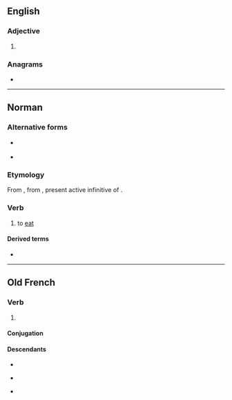 ==English==

===Adjective===
{{head|en|comparative adjective}}

# {{en-comparative of|mangy}}

===Anagrams===
* {{anagrams|en|a=aegimnr|Germain|germain|germina|mearing|reaming}}

----

==Norman==

===Alternative forms===
* {{l|nrf|mãdji}} {{qualifier|Sark}}
* {{l|nrf|mangi}} {{qualifier|Jersey}}

===Etymology===
From {{inh|nrf|fro|mangier}}, from {{inh|nrf|LL.|manducare}}, present active infinitive of {{m|la|manducō||I chew, masticate, gnaw; I eat, devour}}.

===Verb===
{{nrf-verb}}

# {{lb|nrf|Guernsey}} to [[eat]]

====Derived terms====
* {{l|nrf|mang'rie||food}}

----

==Old French==

===Verb===
{{head|fro|verb}}

# {{alternative form of|mengier|lang=fro}}

====Conjugation====
{{fro-conj-ier|press=manju}}

====Descendants====
* {{desc|fr|manger}}
* {{desc|it|mangiare}} {{qualifier|borrowed}}
* {{desc|nrf|mouogi}}